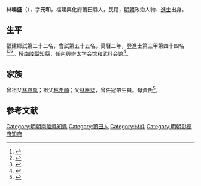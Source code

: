 {{Otheruses|other=名为林鸣盛的其他人物|林仕凤}}
{{Otheruses|other=名为林元和的其他人物|林元和}}
{{明清人物信息框
| 姓名 = 林鳴盛
| 原名 =
| 圖片名稱= 
| 圖片大小 =
| 圖片說明 = 
| 最高職務 =
| 國家 = 大明 
| 爵位 =
| 籍貫 = 福建興化府莆田縣
| 族裔 = 
| 旗籍 = 
| 字號 = 
| 諡號 =
| 出生日期 =
| 出生地點 =福建興化府莆田縣
| 逝世日期 = 
| 逝世地點 =
| 墓葬 =
| 配偶 = 
| 親屬 = 
| 出身 =
* 萬曆二年甲戌科進士
| 經歷 =
| 著作 =  
}}
'''林鳴盛'''（{{bd|？||？|catIdx=}}），字'''元和'''，福建興化府莆田縣人，民籍，[[明朝|明朝]]政治人物、[[進士|進士]]出身。

== 生平 ==
福建鄉試第二十二名，會試第五十五名。萬曆二年，登進士第三甲第四十四名<ref>{{Cite book|title=《皇明贡举考》卷五|last=（明）[[张朝瑞|张朝瑞]]|first=|publisher=《续修四库全书》史部第828册|year=|isbn=|location=|pages=}}</ref><ref>{{Cite book|title=贡举志五种 上|last=鲁小俊，江俊伟著|first=|publisher=武汉：武汉大学出版社|year=2009|isbn=978-7-307-07043-1|location=|pages=}}</ref><ref>{{Cite book|title=近代中国史料丛刊续辑 785-790 明清进士题名录索引 1-6|last=朱保炯，谢沛霖|first=|publisher=文海出版社|year=1981|isbn=|location=台湾}}</ref>。授[[南陵縣|南陵縣]]知縣，任內興辦太学会馆和武科会馆<ref>{{cite news|title=南陵明清期大事记|url=http://www.nlx.gov.cn/content/446_68351.html|accessdate=2013-10-04|newspaper=芜湖日报报业集团|archive-url=https://web.archive.org/web/20131004221638/http://www.nlx.gov.cn/content/446_68351.html|archive-date=2013-10-04|dead-url=yes}}</ref>。

== 家族 ==
曾祖父[[林與萬|林與萬]]；祖父[[林希顏|林希顏]]；父[[林應棐|林應棐]]，曾任冠帶生員。母黃氏<ref>{{Cite book|title=天一阁藏明代科举录选刊 登科录 点校本|last=龚延明主编|first=|publisher=宁波出版社|year=2016|isbn=978-7-5526-2320-8|location=宁波|pages=|quote=《天一閣藏明代科舉錄選刊.登科錄》之《萬曆二年甲戌科登科錄》}}</ref>。

==参考文献==
{{reflist}}

{{start box}}
{{s-off}}
{{s-before|[[鍾昌|鍾昌]]}}
{{s-title|明朝彰德府知府|1589年－1591年}}
{{s-after|[[何鯉_(萬曆進士)|何鯉]]}}
{{end box}}

{{明朝人物小作品}}
{{萬曆二年甲戌科殿試金榜}}

{{DEFAULTSORT:Lin林}}
[[Category:明朝南陵縣知縣|Category:明朝南陵縣知縣]]
[[Category:莆田人|Category:莆田人]]
[[Category:林姓|Category:林姓]]
[[Category:明朝彰德府知府|Category:明朝彰德府知府]]